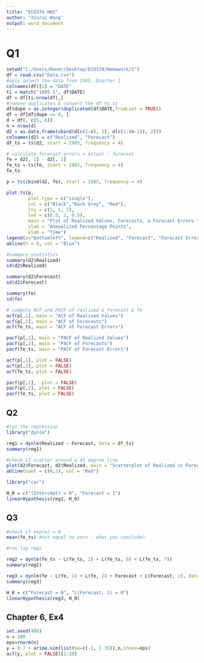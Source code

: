 ---
title: "ECO374 HW2"
author: "Xinrui Wang"
output: word_document
---
# Q1
```{r, echo=FALSE, cache=TRUE}
setwd("C:/Users/Owner/Desktop/ECO374/Homework/2")
df = read.csv("Data.csv") 
#only select the data from 1985, Quarter 1
colnames(df)[1] = "DATE"
ti = match("1985.1", df$DATE)
df = df[ti:nrow(df),]
#remove duplicates & convert the df to ts
df$dupe = as.integer(duplicated(df$DATE,fromLast = TRUE))
df = df[df$dupe == 0, ]
d = df[, c(5, 6)]
n = nrow(d)
d2 = as.data.frame(cbind(d[c(2:n), 1], d[c(1:(n-1)), 2]))
colnames(d2) = c("Realized", "Forecast")
df_ts = ts(d2, start = 1985, frequency = 4)
```

```{r, echo=FALSE}
# calculate forecast errors = actual - forecast
fe = d2[, 1] - d2[, 2]
fe_ts = ts(fe, start = 1985, frequency = 4)
fe_ts
```

```{r, echo=FALSE, fig.height = 4.5, fig.width = 9}
p = ts(cbind(d2, fe), start = 1985, frequency = 4)

plot.ts(p, 
        plot.type = c("single"), 
        col = c("Black","Dark Grey", "Red"), 
        lty = c(1, 1, 2),
        lwd = c(0.5, 2, 0.5),
        main = "Plot of Realized Values, Forecasts, & Forecast Errors \n of Real GDP Growth",
        ylab = "Annualized Percentage Points",
        xlab = "Time")
legend(x="bottomleft", legend=c("Realized", "Forecast", "Forecast Error"), col=c("Black","Dark Grey", "Red"), lty=c(1, 1, 2), cex=0.8)
abline(h = 0, col = "Blue")
```
```{r, echo=FALSE}
#summary statistics
summary(d2$Realized)
sd(d2$Realized)

summary(d2$Forecast)
sd(d2$Forecast)

summary(fe)
sd(fe)
```

```{r, echo=FALSE, fig.height = 4.5, fig.width = 9}
# compute ACF and PACF of realized & forecast & fe
acf(p[,1], main = "ACF of Realized Values")
acf(p[,2], main = "ACF of Forecasts")
acf(fe_ts, main = "ACF of Forecast Errors")

pacf(p[,1], main = "PACF of Realized Values")
pacf(p[,2], main = "PACF of Forecasts")
pacf(fe_ts, main = "PACF of Forecast Errors")
```

```{r}
acf(p[,1], plot = FALSE)
acf(p[,2], plot = FALSE)
acf(fe_ts, plot = FALSE)

pacf(p[,1],  plot = FALSE)
pacf(p[,2], plot = FALSE)
pacf(fe_ts, plot = FALSE)
```


## Q2
```{r, echo=FALSE, message=FALSE}
#run the regression
library("dynlm")

reg1 = dynlm(Realized ~ Forecast, data = df_ts)
summary(reg1)

#check if scatter around a 45 degree line
plot(d2$Forecast, d2$Realized, main = "Scatterplot of Realized vs Forecast Values", ylab = "Realized", xlab = "Forecast")
abline(coef = c(0,1), col = "Red")
```

```{r, echo=FALSE}
library("car")

H_0 = c("(Intercept) = 0", "Forecast = 1") 
linearHypothesis(reg1, H_0)
```

## Q3
```{r, echo=FALSE}
#check if exp(e) = 0
mean(fe_ts) #not equal to zero - what you conclude?
```

```{r, echo=FALSE}
#run lag regs

reg2 = dynlm(fe_ts ~ L(fe_ts, 2) + L(fe_ts, 6) + L(fe_ts, 7))
summary(reg2)
```

```{r, echo=FALSE}
reg3 = dynlm(fe ~ L(fe, 1) + L(fe, 2) + Forecast + L(Forecast, 1), data = p)
summary(reg3)

H_0 = c("Forecast = 0", "L(Forecast, 1) = 0") 
linearHypothesis(reg3, H_0)
```

## Chapter 6, Ex4
```{r, echo=FALSE}
set.seed(408) 
n = 100 
eps=rnorm(n)
y = 0.7 + arima.sim(list(ma=c(-2, 1.35)),n,innov=eps)
acf(y, plot = FALSE)[1:10]
```

